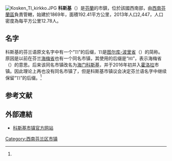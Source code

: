[[File:Kosken_Tl_kirkko.JPG|thumb]]
'''科斯基'''（{{lang-fi|Koski Tl}}）是[[芬蘭|芬蘭]]的市鎮，位於該國西南部，由[[西南芬蘭區|西南芬蘭區]]負責管轄，始建於1869年，面積192.41平方公里，2013年人口2,447，人口密度為每平方公里12.78人。

== 名字 ==
科斯基的芬兰语原文名字中有一个“<span style="font-family:Georgia, serif">Tl</span>”的后缀，<span style="font-family:Georgia, serif">Tl</span>是[[图尔库-波里省|图尔库-波里省]]（{{lang|fi|Turun ja Porin lääni}}）的简称。原因是以前在芬兰[[海梅省|海梅省]]也有一个同名市镇，其使用的后缀是“<span style="font-family:Georgia, serif">Hl</span>”，表示海梅省（{{lang|fi|Hämeen lääni}}）的意思。后来该同名市镇改名为[[海门科斯基|海门科斯基]]，并于2016年初并入[[霍洛拉|霍洛拉]]市镇。因此理论上再也没有同名市镇了，但是科斯基市镇议会决定芬兰语名字中继续保留“<span style="font-family:Georgia, serif">Tl</span>”的后缀。<ref name="nimi"/>

== 参考文献 ==
{{Reflist|30em|refs=
<ref name="nimi">{{cite web | url = http://www.koski.fi/palvelut?page=21 | title = Kosken kunta info | language = fi | publisher = Kosken kunta | accessdate = 2018-01-21 }}</ref>
}}

==外部連結==
{{commonscat|Koski Tl}}
*[http://www.koski.fi/ 科斯基市镇官方网站] {{fi}}

{{Finland-geo-stub}}
[[Category:西南芬兰区市镇|Category:西南芬兰区市镇]]